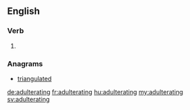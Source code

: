 ==English==

===Verb===
{{head|en|present participle}}

# {{present participle of|adulterate|lang=en}}

===Anagrams===
* [[triangulated#English|triangulated]]

[[de:adulterating]]
[[fr:adulterating]]
[[hu:adulterating]]
[[my:adulterating]]
[[sv:adulterating]]